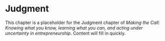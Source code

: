# Judgment

This chapter is a placeholder for the Judgment chapter of *Making the Call: Knowing what you know, learning what you can, and acting under uncertainty in entrepreneurship*. Content will fill in quickly.

